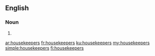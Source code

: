 ==English==

===Noun===
{{head|en|plural}}

# {{plural of|housekeeper|lang=en}}

[[ar:housekeepers]]
[[fr:housekeepers]]
[[ku:housekeepers]]
[[my:housekeepers]]
[[simple:housekeepers]]
[[fi:housekeepers]]